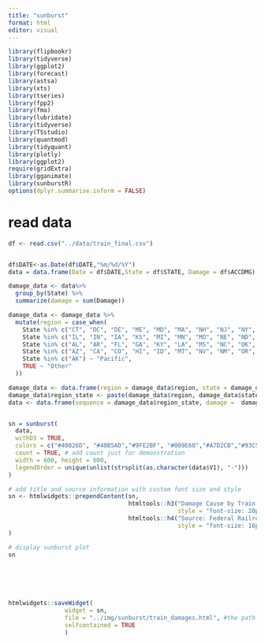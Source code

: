 ```yaml
---
title: "sunburst"
format: html
editor: visual
---
```


```r
library(flipbookr)
library(tidyverse)
library(ggplot2)
library(forecast)
library(astsa) 
library(xts)
library(tseries)
library(fpp2)
library(fma)
library(lubridate)
library(tidyverse)
library(TSstudio)
library(quantmod)
library(tidyquant)
library(plotly)
library(ggplot2)
require(gridExtra)
library(gganimate)
library(sunburstR)
options(dplyr.summarise.inform = FALSE)
```

# read data

```r
df <- read.csv("../data/train_final.csv")


df$DATE<-as.Date(df$DATE,"%m/%d/%Y")
data = data.frame(Date = df$DATE,State = df$STATE, Damage = df$ACCDMG)

damage_data <- data%>%
  group_by(State) %>%
  summarize(damage = sum(Damage))

damage_data <- damage_data %>% 
  mutate(region = case_when(
    State %in% c("CT", "DC", "DE", "ME", "MD", "MA", "NH", "NJ", "NY", "PA", "RI", "VT") ~ "Northeast",
    State %in% c("IL", "IN", "IA", "KS", "MI", "MN", "MO", "NE", "ND", "OH", "SD", "WI") ~ "Midwest",
    State %in% c("AL", "AR", "FL", "GA", "KY", "LA", "MS", "NC", "OK", "SC", "TN", "TX", "VA", "WV") ~ "South",
    State %in% c("AZ", "CA", "CO", "HI", "ID", "MT", "NV", "NM", "OR", "UT", "WA", "WY") ~ "West",
    State %in% c("AK") ~ "Pacific",
    TRUE ~ "Other"
  ))

damage_data <- data.frame(region = damage_data$region, state = damage_data$State, damage =  damage_data$damage)
damage_data$region_state <- paste(damage_data$region, damage_data$state, sep = "-")
data <- data.frame(sequence = damage_data$region_state, damage =  damage_data$damage)


sn = sunburst(
  data,
  withD3 = TRUE,
  colors = c("#40826D", "#40B5AD","#9FE2BF", "#009E60","#A7D2CB","#93C572","#C1E1C1","#ECFFDC","#4CBB17"),
  count = TRUE, # add count just for demonstration
  width = 600, height = 600,
  legendOrder = unique(unlist(strsplit(as.character(data$V1), "-")))
)

# add title and source information with custom font size and style
sn <- htmlwidgets::prependContent(sn, 
                                  htmltools::h3("Damage Cause by Train Accidents 1957-2022", 
                                                style = "font-size: 20px;font-family: Arial; font-weight: bold; text-align: left;"),
                                  htmltools::h4("Source: Federal Railroad Administration", 
                                                style = "font-size: 16px;font-family: Arial; font-style: italic; text-align: left;")
)

# display sunburst plot
sn






htmlwidgets::saveWidget(
                widget = sn,
                file = "../img/sunburst/train_damages.html", #the path & file name
                selfcontained = TRUE
                )

```
